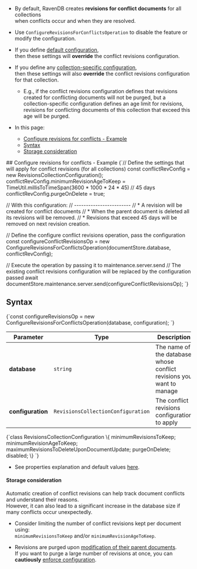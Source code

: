 
<Admonition type="note" title="">

* By default, RavenDB creates **revisions for conflict documents** for all collections  
  when conflicts occur and when they are resolved.  

* Use `ConfigureRevisionsForConflictsOperation` to disable the feature or modify the configuration. 

* If you define [default configuration](../../../../studio/database/settings/document-revisions.mdx#define-default-configuration),  
  then these settings will **override** the conflict revisions configuration.  

* If you define any [collection-specific configuration](../../../../studio/database/settings/document-revisions.mdx#define-collection-specific-configuration),  
  then these settings will also **override** the conflict revisions configuration for that collection.  
   * E.g., if the conflict revisions configuration defines that revisions created for conflicting documents will not be purged, 
     but a collection-specific configuration defines an age limit for revisions,  
     revisions for conflicting documents of this collection that exceed this age will be purged.  

* In this page:  
  * [Configure revisions for conflicts - Example](../../../../document-extensions/revisions/client-api/operations/conflict-revisions-configuration.mdx#configure-revisions-for-conflicts---example)
  * [Syntax](../../../../document-extensions/revisions/client-api/operations/conflict-revisions-configuration.mdx#syntax)
  * [Storage consideration](../../../../document-extensions/revisions/client-api/operations/conflict-revisions-configuration.mdx#storage-consideration)
</Admonition>
## Configure revisions for conflicts - Example

<TabItem value="conflict_revisions_configuration" label="conflict_revisions_configuration">
<CodeBlock language="js">
{`// Define the settings that will apply for conflict revisions (for all collections)
const conflictRevConfig  = new RevisionsCollectionConfiguration();
conflictRevConfig.minimumRevisionAgeToKeep = TimeUtil.millisToTimeSpan(3600 * 1000 * 24 * 45) // 45 days
conflictRevConfig.purgeOnDelete = true;

// With this configuration:
// ------------------------
// * A revision will be created for conflict documents
// * When the parent document is deleted all its revisions will be removed.
// * Revisions that exceed 45 days will be removed on next revision creation.

// Define the configure conflict revisions operation, pass the configuration
const configureConflictRevisionsOp =
    new ConfigureRevisionsForConflictsOperation(documentStore.database, conflictRevConfig);

// Execute the operation by passing it to maintenance.server.send
// The existing conflict revisions configuration will be replaced by the configuration passed
await documentStore.maintenance.server.send(configureConflictRevisionsOp);
`}
</CodeBlock>
</TabItem>



## Syntax 

<TabItem value="syntax_1" label="syntax_1">
<CodeBlock language="js">
{`const configureRevisionsOp = new ConfigureRevisionsForConflictsOperation(database, configuration);
`}
</CodeBlock>
</TabItem>

| Parameter | Type | Description |
| - | - | - |
| **database** | `string` | The name of the database whose conflict revisions you want to manage |
| **configuration** | `RevisionsCollectionConfiguration` | The conflict revisions configuration to apply |

<TabItem value="syntax_2" label="syntax_2">
<CodeBlock language="js">
{`class RevisionsCollectionConfiguration
\{
    minimumRevisionsToKeep;
    minimumRevisionAgeToKeep;
    maximumRevisionsToDeleteUponDocumentUpdate;
    purgeOnDelete;
    disabled;
\}
`}
</CodeBlock>
</TabItem>

* See properties explanation and default values [here](../../../../document-extensions/revisions/client-api/operations/configure-revisions.mdx#revisions-collection-configuration-object).



<Admonition type="info" title="">

#### Storage consideration 

Automatic creation of conflict revisions can help track document conflicts and understand their reasons.  
However, it can also lead to a significant increase in the database size if many conflicts occur unexpectedly.  

* Consider limiting the number of conflict revisions kept per document using:  
  `minimumRevisionsToKeep` and/or `minimumRevisionAgeToKeep`.  

* Revisions are purged upon [modification of their parent documents](../../../../document-extensions/revisions/overview.mdx#revisions-configuration-execution).  
  If you want to purge a large number of revisions at once, you can **cautiously** [enforce configuration](../../../../studio/database/settings/document-revisions.mdx#enforce-configuration).  

</Admonition>


